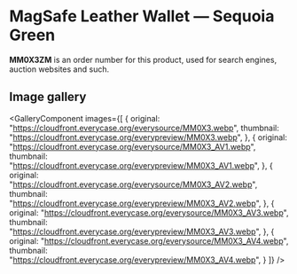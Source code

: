 
# MagSafe Leather Wallet — Sequoia Green

<Callout type='info' emoji='👉🏻'>**MM0X3ZM** is an order number for this product, used for search engines, auction websites and such.</Callout>

## Image gallery

<GalleryComponent
    images={[
      {
        original: "https://cloudfront.everycase.org/everysource/MM0X3.webp",
        thumbnail: "https://cloudfront.everycase.org/everypreview/MM0X3.webp",
      },
      {
        original: "https://cloudfront.everycase.org/everysource/MM0X3_AV1.webp",
        thumbnail: "https://cloudfront.everycase.org/everypreview/MM0X3_AV1.webp",
      },
      {
        original: "https://cloudfront.everycase.org/everysource/MM0X3_AV2.webp",
        thumbnail: "https://cloudfront.everycase.org/everypreview/MM0X3_AV2.webp",
      },
      {
        original: "https://cloudfront.everycase.org/everysource/MM0X3_AV3.webp",
        thumbnail: "https://cloudfront.everycase.org/everypreview/MM0X3_AV3.webp",
      },
      {
        original: "https://cloudfront.everycase.org/everysource/MM0X3_AV4.webp",
        thumbnail: "https://cloudfront.everycase.org/everypreview/MM0X3_AV4.webp",
      }
    ]}
  />
